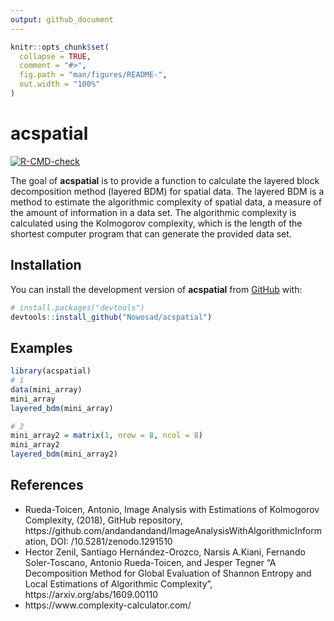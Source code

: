 ```yaml
---
output: github_document
---
```


<!-- README.md is generated from README.Rmd. Please edit that file -->

```r
knitr::opts_chunk$set(
  collapse = TRUE,
  comment = "#>",
  fig.path = "man/figures/README-",
  out.width = "100%"
)
```

# acspatial

<!-- badges: start -->
[![R-CMD-check](https://github.com/Nowosad/spatcomplexity/actions/workflows/R-CMD-check.yaml/badge.svg)](https://github.com/Nowosad/spatcomplexity/actions/workflows/R-CMD-check.yaml)
<!-- badges: end -->

The goal of **acspatial** is to provide a function to calculate the layered block decomposition method (layered BDM) for spatial data.
The layered BDM is a method to estimate the algorithmic complexity of spatial data, a measure of the amount of information in a data set.
The algorithmic complexity is calculated using the Kolmogorov complexity, which is the length of the shortest computer program that can generate the provided data set. 

## Installation

You can install the development version of **acspatial** from [GitHub](https://github.com/) with:

``` r
# install.packages("devtools")
devtools::install_github("Nowosad/acspatial")
```

## Examples

```r
library(acspatial)
# 1
data(mini_array)
mini_array
layered_bdm(mini_array)

# 2
mini_array2 = matrix(1, nrow = 8, ncol = 8)
mini_array2
layered_bdm(mini_array2)
```

## References

- Rueda-Toicen, Antonio, Image Analysis with Estimations of Kolmogorov Complexity, (2018), GitHub repository, https://github.com/andandandand/ImageAnalysisWithAlgorithmicInformation, DOI: /10.5281/zenodo.1291510
- Hector Zenil, Santiago Hernández-Orozco, Narsis A.Kiani, Fernando Soler-Toscano, Antonio Rueda-Toicen, and Jesper Tegner "A Decomposition Method for Global Evaluation of Shannon Entropy and Local Estimations of Algorithmic Complexity", https://arxiv.org/abs/1609.00110
- https://www.complexity-calculator.com/
